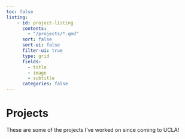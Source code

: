 ```yaml
---
toc: false
listing:
    - id: project-listing
      contents:
        - "/projects/*.qmd"
      sort: false
      sort-ui: false
      filter-ui: true
      type: grid
      fields:
        - title
        - image
        - subtitle
      categories: false
---
```


# Projects

These are some of the projects I've worked on since coming to UCLA!

:::project-listing
:::
